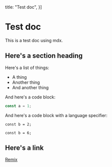   title: "Test doc",
}]

# Test doc

This is a test doc using mdx.

## Here's a section heading

Here's a list of things:

-   A thing
-   Another thing
-   And another thing

And here's a code block:    

```ts
const a = 1;
```

And here's a code block with a language specifier:

<CodeGroup title="Jimbo">

```tsx {{ title: "TS" }}
const b = 2;
```

```tsx {{ title: "JS" }}
const b = 6;
```

</CodeGroup>

## Here's a link

[Remix](https://remix.run)

